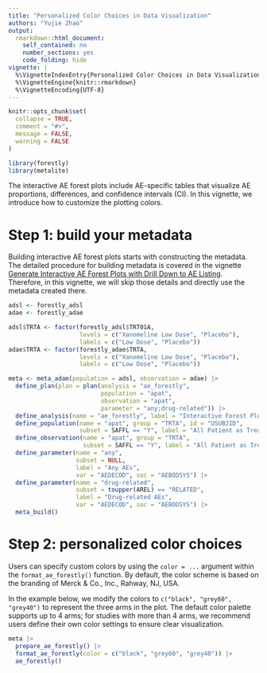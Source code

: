```yaml
---
title: "Personalized Color Choices in Data Visualization"
authors: "Yujie Zhao"
output:
  rmarkdown::html_document:
    self_contained: no
    number_sections: yes
    code_folding: hide
vignette: |
  %\VignetteIndexEntry{Personalized Color Choices in Data Visualization}
  %\VignetteEngine{knitr::rmarkdown}
  %\VignetteEncoding{UTF-8}
---
```


```r
knitr::opts_chunk$set(
  collapse = TRUE,
  comment = "#>",
  message = FALSE,
  warning = FALSE
)
```

```r
library(forestly)
library(metalite)
```

The interactive AE forest plots include AE-specific tables that visualize AE proportions, differences, and confidence intervals (CI). In this vignette, we introduce how to customize the plotting colors.

# Step 1: build your metadata

Building interactive AE forest plots starts with constructing the metadata. The detailed procedure for building metadata is covered in the vignette [Generate Interactive AE Forest Plots with Drill Down to AE Listing](https://merck.github.io/forestly/articles/forestly.html). Therefore, in this vignette, we will skip those details and directly use the metadata created there. 

```r
adsl <- forestly_adsl
adae <- forestly_adae

adsl$TRTA <- factor(forestly_adsl$TRT01A, 
                    levels = c("Xanomeline Low Dose", "Placebo"), 
                    labels = c("Low Dose", "Placebo"))
adae$TRTA <- factor(forestly_adae$TRTA, 
                    levels = c("Xanomeline Low Dose", "Placebo"), 
                    labels = c("Low Dose", "Placebo"))

meta <- meta_adam(population = adsl, observation = adae) |>
  define_plan(plan = plan(analysis = "ae_forestly", 
                          population = "apat",
                          observation = "apat", 
                          parameter = "any;drug-related")) |>
  define_analysis(name = "ae_forestly", label = "Interactive Forest Plot") |>
  define_population(name = "apat", group = "TRTA", id = "USUBJID",
                    subset = SAFFL == "Y", label = "All Patient as Treated") |>
  define_observation(name = "apat", group = "TRTA", 
                     subset = SAFFL == "Y", label = "All Patient as Treated") |>
  define_parameter(name = "any", 
                   subset = NULL,
                   label = "Any AEs", 
                   var = "AEDECOD", soc = "AEBODSYS") |>
  define_parameter(name = "drug-related", 
                   subset = toupper(AREL) == "RELATED",
                   label = "Drug-related AEs", 
                   var = "AEDECOD", soc = "AEBODSYS") |>  
  meta_build()
```


# Step 2: personalized color choices

Users can specify custom colors by using the `color = ...` argument within the `format_ae_forestly()` function. By default, the color scheme is based on the branding of Merck & Co., Inc., Rahway, NJ, USA.

In the example below, we modify the colors to `c("black", "grey60", "grey40")` to represent the three arms in the plot. The default color palette supports up to 4 arms; for studies with more than 4 arms, we recommend users define their own color settings to ensure clear visualization.

```r
meta |>
  prepare_ae_forestly() |>
  format_ae_forestly(color = c("black", "grey60", "grey40")) |>
  ae_forestly()
```